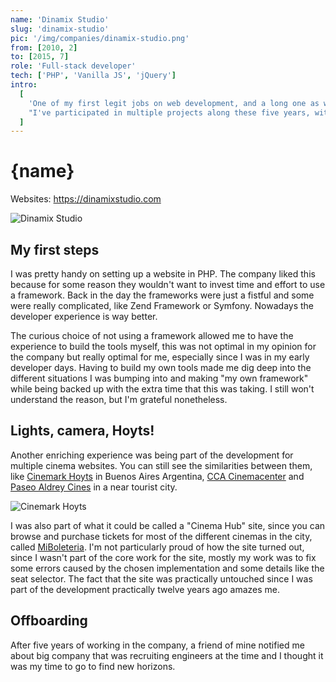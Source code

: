 ```yaml
---
name: 'Dinamix Studio'
slug: 'dinamix-studio'
pic: '/img/companies/dinamix-studio.png'
from: [2010, 2]
to: [2015, 7]
role: 'Full-stack developer'
tech: ['PHP', 'Vanilla JS', 'jQuery']
intro:
  [
    'One of my first legit jobs on web development, and a long one as well.',
    "I've participated in multiple projects along these five years, with highlights on cinema websites, some from well established firms in the country.",
  ]
---
```


<script context="module">
</script>

# {name}

Websites: https://dinamixstudio.com

<MacFrame shadowBottom>
  <img src="/img/jobs/dinamix-studio-screenshot.webp" alt="Dinamix Studio" />
</MacFrame>

## My first steps

I was pretty handy on setting up a website in PHP. The company liked this because for some reason they wouldn't want to invest time and effort to use a framework. Back in the day the frameworks were just a fistful and some were really complicated, like Zend Framework or Symfony. Nowadays the developer experience is way better.

The curious choice of not using a framework allowed me to have the experience to build the tools myself, this was not optimal in my opinion for the company but really optimal for me, especially since I was in my early developer days. Having to build my own tools made me dig deep into the different situations I was bumping into and making "my own framework" while being backed up with the extra time that this was taking. I still won't understand the reason, but I'm grateful nonetheless.

## Lights, camera, Hoyts!

Another enriching experience was being part of the development for multiple cinema websites. You can still see the similarities between them, like [Cinemark Hoyts](https://www.cinemarkhoyts.com.ar) in Buenos Aires Argentina, [CCA Cinemacenter](https://www.cinemacenter.com.ar) and [Paseo Aldrey Cines](https://www.cinespaseoaldrey.com.ar) in a near tourist city.

<MacFrame shadowBottom>
  <img src="/img/jobs/cinemark-hoyts-screenshot.webp" alt="Cinemark Hoyts" />
</MacFrame>

I was also part of what it could be called a "Cinema Hub" site, since you can browse and purchase tickets for most of the different cinemas in the city, called [MiBoleteria](https://miboleteria.com.ar). I'm not particularly proud of how the site turned out, since I wasn't part of the core work for the site, mostly my work was to fix some errors caused by the chosen implementation and some details like the seat selector. The fact that the site was practically untouched since I was part of the development practically twelve years ago amazes me.

## Offboarding

After five years of working in the company, a friend of mine notified me about big company that was recruiting engineers at the time and I thought it was my time to go to find new horizons.
